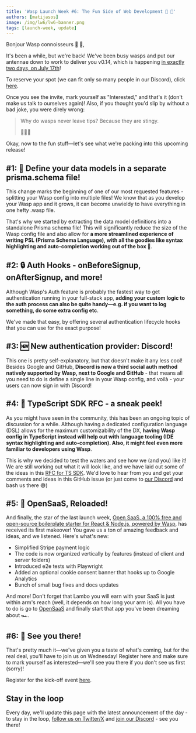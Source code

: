 ```yaml
---
title: 'Wasp Launch Week #6: The Fun Side of Web Development 🕺 🪩'
authors: [matijasos]
image: /img/lw6/lw6-banner.png
tags: [launch-week, update]
---
```




<ImgWithCaption alt="Launch Week 6 is here" source="img/lw6/lw6-banner.png" />

Bonjour Wasp connoisseurs 🐝 👋,

It's been a while, but we're back! We've been busy wasps and put our antennae down to work to deliver you v0.14, which is happening [in exactly two days, on July 17th](https://discord.gg/aMvmMaa5?event=1261263045741510687)!

<ImgWithCaption alt="It's happening!" source="img/lw6/its-happening.gif" />

To reserve your spot (we can fit only so many people in our Discord), click [here](https://discord.gg/aMvmMaa5?event=1261263045741510687).

<ImgWithCaption alt="Join the kick-off event" source="img/lw6/lw6-join-kickoff.png" />

Once you see the invite, mark yourself as "Interested," and that's it (don't make us talk to ourselves again)! Also, if you thought you'd slip by without a bad joke, you were direly wrong:

> Why do wasps never leave tips? Because they are stingy.
>
> 🤯🤯🤯

Okay, now to the fun stuff—let's see what we're packing into this upcoming release!

## #1: 📝 Define your data models in a separate prisma.schema file!

This change marks the beginning of one of our most requested features - splitting your Wasp config into multiple files! We know that as you develop your Wasp app and it grows, it can become unwieldy to have everything in one hefty .wasp file.

<ImgWithCaption alt="Define data models in prisma.schema file" source="img/lw6/prisma-split.png" />

That's why we started by extracting the data model definitions into a standalone Prisma schema file! This will significantly reduce the size of the Wasp config file and also allow for **a more streamlined experience of writing PSL (Prisma Schema Language), with all the goodies like syntax highlighting and auto-completion working out of the box 🎉**.

## #2: 🔒 Auth Hooks - onBeforeSignup, onAfterSignup, and more!

<ImgWithCaption alt="Auth lifecycle hooks" source="img/lw6/auth-hooks.png" />

Although Wasp's Auth feature is probably the fastest way to get authentication running in your full-stack app, **adding your custom logic to the auth process can also be quite handy—e.g. if you want to log something, do some extra config etc**.

We've made that easy, by offering several authentication lifecycle hooks that you can use for the exact purpose!

## #3: 🆕 New authentication provider: Discord!

<ImgWithCaption alt="Discord as a new auth provider" source="img/lw6/auth-discord.png" />

This one is pretty self-explanatory, but that doesn't make it any less cool! Besides Google and GitHub, **Discord is now a third social auth method natively supported by Wasp, next to Google and GitHub** - that means all you need to do is define a single line in your Wasp config, and voilà - your users can now sign in with Discord!

## #4: 👀 TypeScript SDK RFC - a sneak peek!

<ImgWithCaption alt="TS SDK proposal of code" source="img/lw6/ts-sdk.png" />

As you might have seen in the community, this has been an ongoing topic of discussion for a while. Although having a dedicated configuration language (DSL) allows for the maximum customizability of the DX, **having Wasp config in TypeScript instead will help out with language tooling (IDE syntax highlighting and auto-completion). Also, it might feel even more familiar to developers using Wasp**.

This is why we decided to test the waters and see how we (and you) like it! We are still working out what it will look like, and we have laid out some of the ideas in this [RFC for TS SDK](https://wasp-lang.notion.site/RFC-TypeScript-DSL-Design-ec5d8c80bffe4fa19537ec659caf5b67).  We'd love to hear from you and get your comments and ideas in this GitHub issue (or just come to [our Discord](https://discord.gg/rzdnErX) and bash us there 😅)

## #5: 🤯 OpenSaaS, Reloaded!

<ImgWithCaption alt="Open SaaS banner" source="img/lw6/opensaas-banner.png" />

And finally, the star of the last launch week, [Open SaaS, a 100% free and open-source boilerplate starter for React & Node.js, powered by Wasp](https://opensaas.sh/), has received its first makeover! You gave us a ton of amazing feedback and ideas, and we listened. Here's what's new:

- Simplified Stripe payment logic
- The code is now organized vertically by features (instead of client and server folders)
- Introduced e2e tests with Playwright
- Added an optional cookie consent banner that hooks up to Google Analytics
- Bunch of small bug fixes and docs updates

And more! Don't forget that Lambo you will earn with your SaaS is just within arm's reach (well, it depends on how long your arm is). All you have to do is go to [OpenSaaS](https://opensaas.sh/) and finally start that app you've been dreaming about  🏎️.

## #6: 🫵 See you there!

That's pretty much it—we've given you a taste of what's coming, but for the real deal, you'll have to join us on Wednesday! Register here and make sure to mark yourself as interested—we'll see you there if you don't see us first (sorry)!

<ImgWithCaption alt="Join the kick-off event" source="img/lw6/lw6-join-kickoff.png" />

Register for the kick-off event [here](https://discord.gg/aMvmMaa5?event=1261263045741510687).

## Stay in the loop

<ImgWithCaption alt="dont leave" source="img/lw5/dont-leave.gif" />

Every day, we'll update this page with the latest announcement of the day - to stay in the loop, [follow us on Twitter/X](https://twitter.com/WaspLang) and [join our Discord](https://discord.gg/rzdnErX) - see you there!
